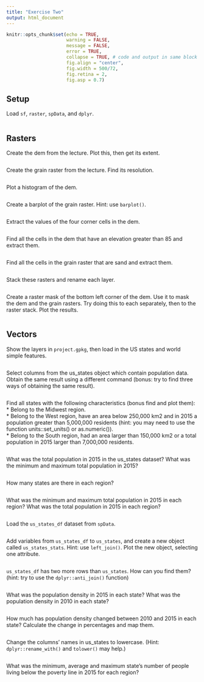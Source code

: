 ```yaml
---
title: "Exercise Two"
output: html_document
---
```


```r
knitr::opts_chunk$set(echo = TRUE,
                      warning = FALSE,
                      message = FALSE,
                      error = TRUE,
                      collapse = TRUE, # code and output in same block
                      fig.align = "center",
                      fig.width = 500/72,
                      fig.retina = 2,
                      fig.asp = 0.7)
```

## Setup

Load `sf`, `raster`, `spData`, and `dplyr`.

```r

```


## Rasters

Create the dem from the lecture. Plot this, then get its extent.

```r

```

Create the grain raster from the lecture. Find its resolution.

```r

```

Plot a histogram of the dem.

```r

```

Create a barplot of the grain raster. Hint: use `barplot()`.

```r

```

Extract the values of the four corner cells in the dem.

```r

```

Find all the cells in the dem that have an elevation greater than 85 and extract them.

```r

```


Find all the cells in the grain raster that are sand and extract them.

```r

```

Stack these rasters and rename each layer.

```r

```

Create a raster mask of the bottom left corner of the dem. Use it to mask the dem and the grain rasters. Try doing this to each separately, then to the raster stack. Plot the results.

```r

```





## Vectors

Show the layers in `project.gpkg`, then load in the US states and world simple features.

```r

```

Select columns from the us_states object which contain population data. Obtain the same result using a different command (bonus: try to find three ways of obtaining the same result).

```r

```

Find all states with the following characteristics (bonus find and plot them):
  * Belong to the Midwest region.  
  * Belong to the West region, have an area below 250,000 km2 and in 2015 a population greater than 5,000,000 residents (hint: you may need to use the function units::set_units() or as.numeric()).  
  * Belong to the South region, had an area larger than 150,000 km2 or a total population in 2015 larger than 7,000,000 residents.  

```r

```

What was the total population in 2015 in the us_states dataset? What was the minimum and maximum total population in 2015?

```r

```

How many states are there in each region?

```r

```

What was the minimum and maximum total population in 2015 in each region? What was the total population in 2015 in each region?

```r

```

Load the `us_states_df` dataset from `spData`.

```r

```

Add variables from `us_states_df` to `us_states`, and create a new object called `us_states_stats`. Hint: use `left_join()`. Plot the new object, selecting one attribute.

```r

```

`us_states_df` has two more rows than `us_states`. How can you find them? (hint: try to use the `dplyr::anti_join()` function)

```r

```

What was the population density in 2015 in each state? What was the population density in 2010 in each state?

```r

```

How much has population density changed between 2010 and 2015 in each state? Calculate the change in percentages and map them.

```r

```

Change the columns’ names in us_states to lowercase. (Hint: `dplyr::rename_with()` and `tolower()` may help.)

```r

```

What was the minimum, average and maximum state’s number of people living below the poverty line in 2015 for each region?

```r

```


